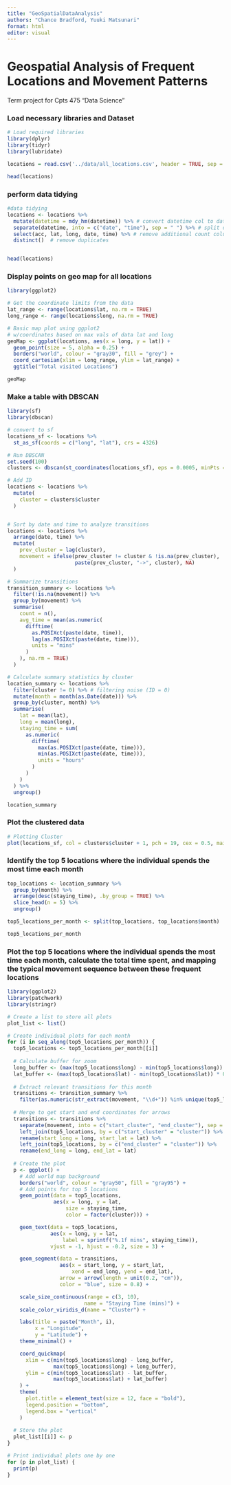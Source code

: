 ```yaml
---
title: "GeoSpatialDataAnalysis"
authors: "Chance Bradford, Yuuki Matsunari"
format: html
editor: visual
---
```


# Geospatial Analysis of Frequent Locations and Movement Patterns

Term project for Cpts 475 "Data Science"

### Load necessary libraries and Dataset

```r
# Load required libraries
library(dplyr)
library(tidyr)
library(lubridate)

locations = read.csv('../data/all_locations.csv', header = TRUE, sep = ",")

head(locations)

```

### perform data tidying

```r

#data tidying
locations <- locations %>%
  mutate(datetime = mdy_hm(datetime)) %>% # convert datetime col to datetime format
  separate(datetime, into = c("date", "time"), sep = " ") %>% # split datetime column into date and time
  select(acc, lat, long, date, time) %>% # remove additional count column
  distinct()  # remove duplicates


head(locations)

```

### Display points on geo map for all locations

```r
library(ggplot2)

# Get the coordinate limits from the data
lat_range <- range(locations$lat, na.rm = TRUE)
long_range <- range(locations$long, na.rm = TRUE)

# Basic map plot using ggplot2
# w/coordinates based on max vals of data lat and long
geoMap <- ggplot(locations, aes(x = long, y = lat)) +
  geom_point(size = 5, alpha = 0.25) + 
  borders("world", colour = "gray30", fill = "grey") +
  coord_cartesian(xlim = long_range, ylim = lat_range) +
  ggtitle("Total visited Locations")

geoMap

```

### Make a table with DBSCAN

```r

library(sf)
library(dbscan)

# convert to sf
locations_sf <- locations %>%
  st_as_sf(coords = c("long", "lat"), crs = 4326)

# Run DBSCAN
set.seed(100)
clusters <- dbscan(st_coordinates(locations_sf), eps = 0.0005, minPts = 5) # eps = 50m works fine

# Add ID
locations <- locations %>%
  mutate(
    cluster = clusters$cluster
  )


# Sort by date and time to analyze transitions
locations <- locations %>%
  arrange(date, time) %>%
  mutate(
    prev_cluster = lag(cluster),
    movement = ifelse(prev_cluster != cluster & !is.na(prev_cluster), 
                      paste(prev_cluster, "->", cluster), NA)
  )

# Summarize transitions
transition_summary <- locations %>%
  filter(!is.na(movement)) %>%
  group_by(movement) %>%
  summarise(
    count = n(),
    avg_time = mean(as.numeric(
      difftime(
        as.POSIXct(paste(date, time)), 
        lag(as.POSIXct(paste(date, time))), 
        units = "mins"
      )
    ), na.rm = TRUE)
  )

# Calculate summary statistics by cluster
location_summary <- locations %>%
  filter(cluster != 0) %>% # filtering noise (ID = 0)
  mutate(month = month(as.Date(date))) %>%
  group_by(cluster, month) %>%
  summarise(
    lat = mean(lat),
    long = mean(long),
    staying_time = sum(
      as.numeric(
        difftime(
          max(as.POSIXct(paste(date, time))), 
          min(as.POSIXct(paste(date, time))), 
          units = "hours"
        )
      )
    )
  ) %>%
  ungroup()

location_summary


```

### Plot the clustered data

```r
# Plotting Cluster 
plot(locations_sf, col = clusters$cluster + 1, pch = 19, cex = 0.5, main="DBSCAN Clustered Data")


```

### Identify the top 5 locations where the individual spends the most time each month

```r

top_locations <- location_summary %>%
  group_by(month) %>%
  arrange(desc(staying_time), .by_group = TRUE) %>%
  slice_head(n = 5) %>%
  ungroup()

top5_locations_per_month <- split(top_locations, top_locations$month)

top5_locations_per_month


```

### Plot the top 5 locations where the individual spends the most time each month, calculate the total time spent, and mapping the typical movement sequence between these frequent locations

```r

library(ggplot2)
library(patchwork)
library(stringr)

# Create a list to store all plots
plot_list <- list()

# Create individual plots for each month
for (i in seq_along(top5_locations_per_month)) {
  top5_locations <- top5_locations_per_month[[i]]
  
  # Calculate buffer for zoom
  long_buffer <- (max(top5_locations$long) - min(top5_locations$long)) * 0.3
  lat_buffer <- (max(top5_locations$lat) - min(top5_locations$lat)) * 0.3
  
  # Extract relevant transitions for this month
  transitions <- transition_summary %>%
    filter(as.numeric(str_extract(movement, "\\d+")) %in% unique(top5_locations$cluster))
  
  # Merge to get start and end coordinates for arrows
  transitions <- transitions %>%
    separate(movement, into = c("start_cluster", "end_cluster"), sep = "->", convert = TRUE) %>%
    left_join(top5_locations, by = c("start_cluster" = "cluster")) %>%
    rename(start_long = long, start_lat = lat) %>%
    left_join(top5_locations, by = c("end_cluster" = "cluster")) %>%
    rename(end_long = long, end_lat = lat)
  
  # Create the plot
  p <- ggplot() +
    # Add world map background
    borders("world", colour = "gray50", fill = "gray95") +
    # Add points for top 5 locations
    geom_point(data = top5_locations, 
               aes(x = long, y = lat, 
                   size = staying_time,
                   color = factor(cluster))) +

    geom_text(data = top5_locations,
              aes(x = long, y = lat,
                  label = sprintf("%.1f mins", staying_time)),
              vjust = -1, hjust = -0.2, size = 3) +

    geom_segment(data = transitions, 
                 aes(x = start_long, y = start_lat, 
                     xend = end_long, yend = end_lat),
                 arrow = arrow(length = unit(0.2, "cm")),
                 color = "blue", size = 0.8) +

    scale_size_continuous(range = c(3, 10),
                         name = "Staying Time (mins)") +
    scale_color_viridis_d(name = "Cluster") +

    labs(title = paste("Month", i),
         x = "Longitude", 
         y = "Latitude") +
    theme_minimal() +

    coord_quickmap(
      xlim = c(min(top5_locations$long) - long_buffer, 
               max(top5_locations$long) + long_buffer),
      ylim = c(min(top5_locations$lat) - lat_buffer, 
               max(top5_locations$lat) + lat_buffer)
    ) +
    theme(
      plot.title = element_text(size = 12, face = "bold"),
      legend.position = "bottom",
      legend.box = "vertical"
    )
  
  # Store the plot
  plot_list[[i]] <- p
}

# Print individual plots one by one
for (p in plot_list) {
  print(p)
}


```
